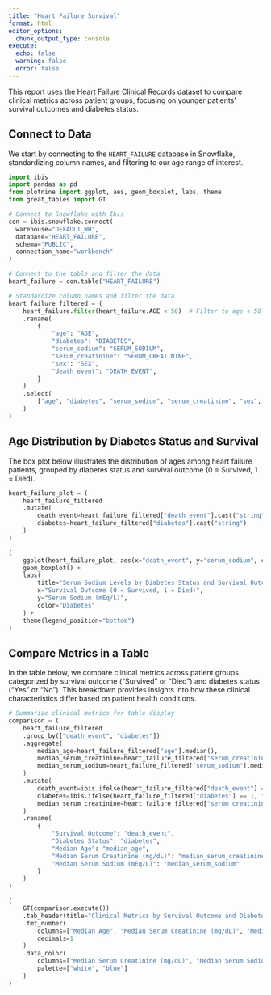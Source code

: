 ```yaml
---
title: "Heart Failure Survival"
format: html
editor_options: 
  chunk_output_type: console
execute:
  echo: false
  warning: false
  error: false
---
```


This report uses the [Heart Failure Clinical Records](https://archive.ics.uci.edu/dataset/519/heart+failure+clinical+records) dataset to compare clinical metrics across patient groups, focusing on younger patients' survival outcomes and diabetes status.

## Connect to Data

We start by connecting to the `HEART_FAILURE` database in Snowflake, standardizing column names, and filtering to our age range of interest.

```python
import ibis
import pandas as pd
from plotnine import ggplot, aes, geom_boxplot, labs, theme
from great_tables import GT

# Connect to Snowflake with Ibis
con = ibis.snowflake.connect(
  warehouse="DEFAULT_WH",  
  database="HEART_FAILURE",  
  schema="PUBLIC",
  connection_name="workbench"
)

# Connect to the table and filter the data
heart_failure = con.table("HEART_FAILURE")

# Standardize column names and filter the data
heart_failure_filtered = (
    heart_failure.filter(heart_failure.AGE < 50)  # Filter to age < 50
    .rename(
        {
            "age": "AGE",
            "diabetes": "DIABETES",
            "serum_sodium": "SERUM_SODIUM",
            "serum_creatinine": "SERUM_CREATININE",
            "sex": "SEX",
            "death_event": "DEATH_EVENT",
        }
    )
    .select(
        ["age", "diabetes", "serum_sodium", "serum_creatinine", "sex", "death_event"]
    )
)
```

## Age Distribution by Diabetes Status and Survival

The box plot below illustrates the distribution of ages among heart failure patients, grouped by diabetes status and survival outcome (0 = Survived, 1 = Died).

```python
heart_failure_plot = (
    heart_failure_filtered
    .mutate(
        death_event=heart_failure_filtered["death_event"].cast("string"),
        diabetes=heart_failure_filtered["diabetes"].cast("string")
    )
)

(
    ggplot(heart_failure_plot, aes(x="death_event", y="serum_sodium", color="diabetes")) +
    geom_boxplot() +
    labs(
        title="Serum Sodium Levels by Diabetes Status and Survival Outcome",
        x="Survival Outcome (0 = Survived, 1 = Died)",
        y="Serum Sodium (mEq/L)",
        color="Diabetes"
    ) +
    theme(legend_position="bottom")
)
```

## Compare Metrics in a Table

In the table below, we compare clinical metrics across patient groups categorized by survival outcome ("Survived" or "Died") and diabetes status ("Yes" or "No"). This breakdown provides insights into how these clinical characteristics differ based on patient health conditions.

```python
# Summarize clinical metrics for table display
comparison = (
    heart_failure_filtered
    .group_by(["death_event", "diabetes"])
    .aggregate(
        median_age=heart_failure_filtered["age"].median(),
        median_serum_creatinine=heart_failure_filtered["serum_creatinine"].median(),
        median_serum_sodium=heart_failure_filtered["serum_sodium"].median()
    )
    .mutate(
        death_event=ibis.ifelse(heart_failure_filtered["death_event"] == 1, "Died", "Survived"),
        diabetes=ibis.ifelse(heart_failure_filtered["diabetes"] == 1, "Yes", "No"),
        median_serum_creatinine=heart_failure_filtered["serum_creatinine"].median().cast("float64")
    )
    .rename(
        {
            "Survival Outcome": "death_event",
            "Diabetes Status": "diabetes",
            "Median Age": "median_age",
            "Median Serum Creatinine (mg/dL)": "median_serum_creatinine",
            "Median Serum Sodium (mEq/L)": "median_serum_sodium"
        }
    )
)

(
    GT(comparison.execute())
    .tab_header(title="Clinical Metrics by Survival Outcome and Diabetes Status")
    .fmt_number(
        columns=["Median Age", "Median Serum Creatinine (mg/dL)", "Median Serum Sodium (mEq/L)"],
        decimals=1
    )
    .data_color(
        columns=["Median Serum Creatinine (mg/dL)", "Median Serum Sodium (mEq/L)"],
        palette=["white", "blue"]
    )
)
```
